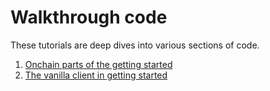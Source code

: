 # Walkthrough code

These tutorials are deep dives into various sections of code.

1. [Onchain parts of the getting started](walkthrough/minimal-onchain)
1. [The vanilla client in getting started](walkthrough/minimal-client-vanilla)
